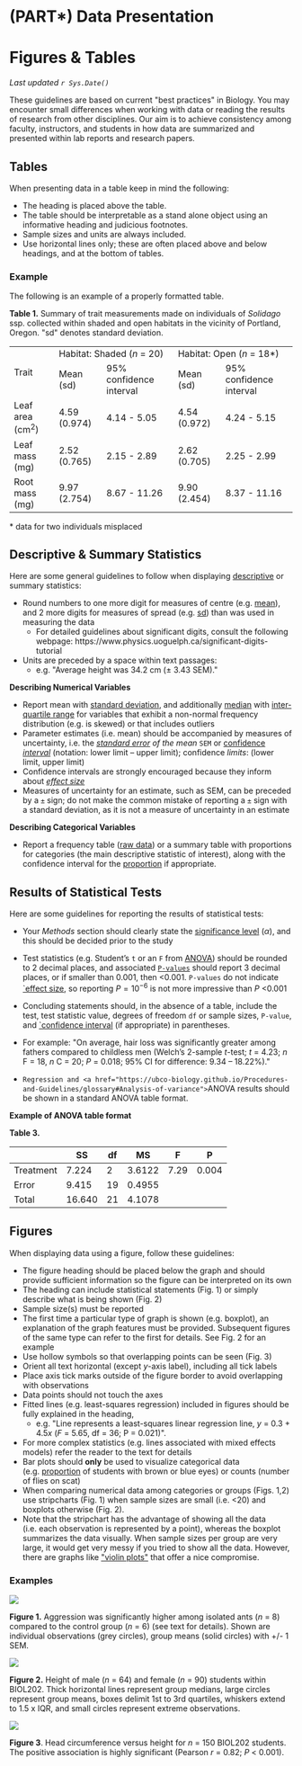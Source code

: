# (PART\*) Data Presentation {-}

# Figures & Tables 

*Last updated `r Sys.Date()`*

These guidelines are based on current \"best practices\" in Biology. You may encounter small differences when working with data or reading the results of research from other disciplines. Our aim is to achieve consistency among faculty, instructors, and students in how data are summarized and presented within lab reports and research papers.

## Tables

When presenting data in a table keep in mind the following:

* The heading is placed above the table.
* The table should be interpretable as a stand alone object using an informative heading and judicious footnotes.
* Sample sizes and units are always included.
* Use horizontal lines only; these are often placed above and below headings, and at the bottom of tables.

### Example {-}

The following is an example of a properly formatted table.

**Table 1.** Summary of trait measurements made on individuals of *Solidago* ssp. collected within shaded and open habitats in the vicinity of Portland, Oregon. \"sd\" denotes standard deviation.

<table>
  <tr>
    <td rowspan=2>Trait</td>
    <td colspan=2>Habitat: Shaded (<em>n</em> = 20)</td>
    <td colspan=2>Habitat: Open (<em>n</em> = 18*)</td>
  </tr>
  <tr>
    <td>Mean (sd)</td>
    <td>95% confidence interval</td>
    <td>Mean (sd)</td>
    <td>95% confidence interval</td>
  </tr>
  <tr>
    <td>Leaf area (cm<sup>2</sup>)</td>
    <td>4.59 (0.974)</td>
    <td>4.14 - 5.05</td>
    <td>4.54 (0.972)</td>
    <td>4.24 - 5.15</td>
  </tr>
  <tr>
    <td>Leaf mass (mg)</td>
    <td>2.52 (0.765)</td>
    <td>2.15 - 2.89</td>
    <td>2.62 (0.705)</td>
    <td>2.25 - 2.99</td>
  </tr>
  <tr>
    <td>Root mass (mg)</td>
    <td>9.97 (2.754)</td>
    <td>8.67 - 11.26</td>
    <td>9.90 (2.454)</td>
    <td>8.37 - 11.16</td>
  </tr>
</table>

\* data for two individuals misplaced

## Descriptive & Summary Statistics

Here are some general guidelines to follow when displaying <a href="https://ubco-biology.github.io/Procedures-and-Guidelines/glossary#Descriptive-statistics">descriptive</a> or summary statistics:

* Round numbers to one more digit for measures of centre (e.g. <a href="https://ubco-biology.github.io/Procedures-and-Guidelines/glossary#Mean">mean</a>), and 2 more digits for measures of spread (e.g. <a href="https://ubco-biology.github.io/Procedures-and-Guidelines/glossary#Standard-deviation">sd</a>) than was used in measuring the data
	* For detailed guidelines about significant digits, consult the following webpage: https://www.physics.uoguelph.ca/significant-digits-tutorial
* Units are preceded by a space within text passages: 
	* e.g. \"Average height was 34.2 cm (± 3.43 SEM).\"

**Describing Numerical Variables**

* Report mean with <a href="https://ubco-biology.github.io/Procedures-and-Guidelines/glossary#Standard-deviation">standard deviation</a>, and additionally <a href="https://ubco-biology.github.io/Procedures-and-Guidelines/glossary#Median">median</a> with <a href="https://ubco-biology.github.io/Procedures-and-Guidelines/glossary#Interquartile-range">inter-quartile range</a> for variables that exhibit a non-normal frequency distribution (e.g. is skewed) or that includes outliers
* Parameter estimates (i.e. mean) should be accompanied by measures of uncertainty, i.e. the *<a href="https://ubco-biology.github.io/Procedures-and-Guidelines/glossary#Standard-error">standard error</a> of the mean* `SEM` or <a href="https://ubco-biology.github.io/Procedures-and-Guidelines/glossary#Confidence-interval">confidence *interval*</a> (notation: lower limit – upper limit); confidence *limits*: (lower limit, upper limit)
* Confidence intervals are strongly encouraged because they inform about <a href="https://ubco-biology.github.io/Procedures-and-Guidelines/glossary#Effect-size">*effect size*</a>
* Measures of uncertainty for an estimate, such as SEM, can be preceded by a `±` sign; do not make the common mistake of reporting a `±` sign with a standard deviation, as it is not a measure of uncertainty in an estimate

**Describing Categorical Variables**

* Report a frequency table (<a href="https://ubco-biology.github.io/Procedures-and-Guidelines/glossary#Raw-data">raw data</a>) or a summary table with proportions for categories (the main descriptive statistic of interest), along with the confidence interval for the <a href="https://ubco-biology.github.io/Procedures-and-Guidelines/glossary#Proportion">proportion</a> if appropriate.

## Results of Statistical Tests

Here are some guidelines for reporting the results of statistical tests: 

* Your *Methods* section should clearly state the <a href="https://ubco-biology.github.io/Procedures-and-Guidelines/glossary#Significance-level-($\alpha$)">significance level</a> ($\alpha$), and this should be decided prior to the study
* Test statistics (e.g. Student’s `t` or an `F` from <a href="https://ubco-biology.github.io/Procedures-and-Guidelines/glossary#Analysis-of-variance">ANOVA</a>) should be rounded to 2 decimal places, and associated <a href="https://ubco-biology.github.io/Procedures-and-Guidelines/glossary#P-value-(*p*)">`P-values`</a> should report 3 decimal places, or if smaller than 0.001, then <0.001. `P-values` do not indicate <a href="https://ubco-biology.github.io/Procedures-and-Guidelines/glossary#Effect-size">`effect size</a>, so reporting $P = 10^{-6}$ is not more impressive than *P* <0.001 
* Concluding statements should, in the absence of a table, include the test, test statistic value, degrees of freedom `df` or sample sizes, `P-value`, and <a href="https://ubco-biology.github.io/Procedures-and-Guidelines/glossary#Confidence-interval">`confidence interval</a> (if appropriate) in parentheses.

* For example: \"On average, hair loss was significantly greater among fathers compared to childless men (Welch’s 2-sample *t*-test; *t* = 4.23; *n* F = 18, *n* C = 20; *P* = 0.018; 95% CI for difference: 9.34 – 18.22%).\"  
* `Regression and <a href="https://ubco-biology.github.io/Procedures-and-Guidelines/glossary#Analysis-of-variance">`ANOVA</a> results should be shown in a standard ANOVA table format.

**Example of ANOVA table format**

**Table 3.**

|           | SS     | df   | MS     | F    | P     |
| --------- | ------ | ---- | ------ | ---- | ----- |
| Treatment | 7.224  | 2    | 3.6122 | 7.29 | 0.004 |
| Error     | 9.415  | 19   | 0.4955 |      |       |
| Total     | 16.640 | 21   | 4.1078 |      |       |

## Figures

When displaying data using a figure, follow these guidelines: 

* The figure heading should be placed below the graph and should provide sufficient information so the figure can be interpreted on its own
* The heading can include statistical statements (Fig. 1) or simply describe what is being shown (Fig. 2)
* Sample size(s) must be reported
* The first time a particular type of graph is shown (e.g. boxplot), an explanation of the graph features must be provided. Subsequent figures of the same type can refer to the first for details. See Fig. 2 for an example
* Use hollow symbols so that overlapping points can be seen (Fig. 3)
* Orient all text horizontal (except *y*-axis label), including all tick labels
* Place axis tick marks outside of the figure border to avoid overlapping with observations
* Data points should not touch the axes
* Fitted lines (e.g. least-squares regression) included in figures should be fully explained in the heading, 
	* e.g. \"Line represents a least-squares linear regression line, *y* = 0.3 + 4.5*x* (*F* = 5.65, df = 36; P = 0.021)\". 
* For more complex statistics (e.g. lines associated with mixed effects models) refer the reader to the text for details
* Bar plots should **only** be used to visualize categorical data (e.g. <a href="https://ubco-biology.github.io/Procedures-and-Guidelines/glossary#Proportion">proportion</a> of students with brown or blue eyes) or counts (number of flies on scat)
* When comparing numerical data among categories or groups (Figs. 1,2) use stripcharts (Fig. 1) when sample sizes are small (i.e. <20) and boxplots otherwise (Fig. 2). 
* Note that the stripchart has the advantage of showing all the data (i.e. each observation is represented by a point), whereas the boxplot summarizes the data visually.  When sample sizes per group are very large, it would get very messy if you tried to show all the data.  However, there are graphs like [\"violin plots\"](https://www.r-graph-gallery.com/violin.html) that offer a nice compromise. 

### Examples {-}

![](images/FT_fig-1.png)

**Figure 1.** Aggression was significantly higher among isolated ants (*n* = 8) compared to the control group (*n* = 6) (see text for details). Shown are individual observations (grey circles), group means (solid circles) with +/- 1 SEM.

![](images/FT_fig-2.png)

**Figure 2.** Height of male (*n* = 64) and female (*n* = 90) students within BIOL202. Thick horizontal lines represent group medians, large circles represent group means, boxes delimit 1st to 3rd quartiles, whiskers extend to 1.5 x IQR, and small circles represent extreme observations.

![](images/FT_fig-3.png)

**Figure 3**. Head circumference versus height for *n* = 150 BIOL202 students. The positive association is highly significant (Pearson *r* = 0.82; *P* < 0.001). 

